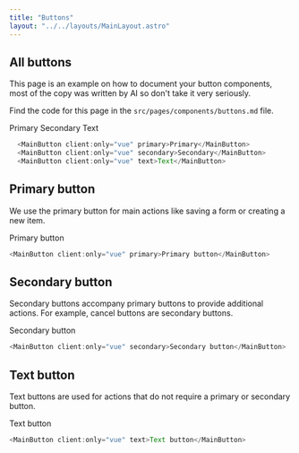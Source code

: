 ---
title: "Buttons"
layout: "../../layouts/MainLayout.astro"
---


## All buttons

This page is an example on how to document your button components, most of the copy was written by AI so don't take it very seriously.

Find the code for this page in the `src/pages/components/buttons.md` file.

<div class="component-preview">
    <MainButton client:only="vue" primary>Primary</MainButton>
    <MainButton client:only="vue" secondary>Secondary</MainButton>
    <MainButton client:only="vue" text>Text</MainButton>
</div>

```js
  <MainButton client:only="vue" primary>Primary</MainButton>
  <MainButton client:only="vue" secondary>Secondary</MainButton>
  <MainButton client:only="vue" text>Text</MainButton>
```

## Primary button

We use the primary button for main actions like saving a form or creating a new item.

<div class="component-preview">
    <MainButton client:only="vue" primary>Primary button</MainButton>
</div>

```js
<MainButton client:only="vue" primary>Primary button</MainButton>
```

## Secondary button

Secondary buttons accompany primary buttons to provide additional actions.
For example, cancel buttons are secondary buttons.

<div class="component-preview">
    <MainButton client:only="vue" secondary>Secondary button</MainButton>
</div>

```js
<MainButton client:only="vue" secondary>Secondary button</MainButton>
```

## Text button

Text buttons are used for actions that do not require a primary or secondary button.

<div class="component-preview">
    <MainButton client:only="vue" text>Text button</MainButton>
</div>

```js
<MainButton client:only="vue" text>Text button</MainButton>
```
